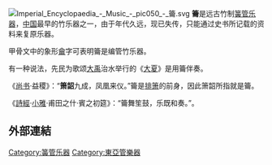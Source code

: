 {{otheruses|subject=乐器籥|other=汉字的一个部首|龠部}}

[[File:Imperial_Encyclopaedia_-_Music_-_pic050_-_籥.svg|thumb]]
'''籥'''是远古竹制[[簧管乐器|簧管乐器]]，[[中国|中国]]最早的竹乐器之一，由于年代久远，现已失传，只能通过史书所记载的资料来复原乐器。

甲骨文中的象形[[龠部|龠]]字可表明籥是编管竹乐器。

有一种说法，先民为歌颂[[大禹|大禹]]治水举行的《[[大夏_(舞蹈)|大夏]]》是用籥伴奏。

《[[尚书|尚书]]·益稷》：“'''箫韶'''九成，凤凰来仪。”籥是[[排箫|排箫]]的前身，因此箫韶所指就是籥。

《[[詩經|詩經]]·[[小雅|小雅]]·甫田之什·賓之初筵》：“籥舞笙鼓，乐既和奏。”。

==外部連結==
{{Wikisource further reading}}
{{中国民族乐器}}
{{Musical-instruments-stub}}

[[Category:簧管乐器|Category:簧管乐器]]
[[Category:東亞管樂器|Category:東亞管樂器]]